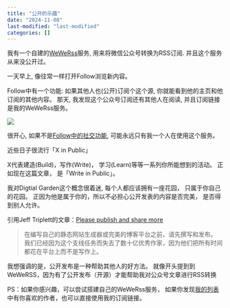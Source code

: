 ```yaml
---
title: "公开的乐趣"
date: "2024-11-08"
last-modified: "last-modified"
categories: []
---
```


我有一个自建的[WeWeRss](https://github.com/cooderl/wewe-rss)服务, 用来将微信公众号转换为RSS订阅. 并且这个服务从来没公开过。

一天早上, 像往常一样打开Follow浏览新内容。

Follow中有一个功能: 如果其他人也(公开)订阅个这个源, 你就能看到他的主页和他订阅的其他内容。
那天, 我发现这个公众号订阅还有其他人在阅读, 并且订阅链接是我的WeWeRss服务。

![](https://image.luozx.org/garden/326c72806b0b2fad039350c79dc28872)

很开心, 如果不是[Follow中的社交功能](./follow-the-app/follow-the-app.qmd), 可能永远只有我一个人在使用这个服务。

近些日子很流行「X in Public」

X代表建造(Build)，写作(Write)， 学习(Learn)等等一系列你所能想到的活动。
正如现在这篇文章， 是「Write in Public」。

我对Digtial Garden这个概念很着迷, 每个人都应该拥有一座花园， 只属于你自己的花园。
正因为他是属于你的，所以不必担心公开发表的内容是否完美， 是否得到别人允许。

引用Jeff Triplett的文章：[Please publish and share more](https://micro.webology.dev/2024/11/02/please-publish-and.html)

> 在编写自己的静态网站生成器或完美的博客平台之前，请先撰写和发布。
> 我们已经因为这个支线任务而失去了数十亿优秀作家，因为他们把所有时间都花在平台上而不是写作上。

我想强调的是，公开发布是一种帮助其他人的好方法。
就像开头提到到WeWeRSS，因为有了公开发布（开源）才能帮助我对公众号文章进行RSS转换

PS：如果你感兴趣，可以尝试搭建自己的WeWeRss服务，
如果你发现[我的列表](https://app.follow.is/share/users/luozx)中有你喜欢的作者，也可以直接使用我的订阅链接。
